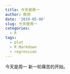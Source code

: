 ```yaml
---
title: 今天是周一
author: 胖虎
date: '2019-05-06'
slug: 今天是周一
categories:
  - R
tags:
  - plot
  - R Markdown
  - regression
---
```

今天是周一 
新一轮痛苦的开始。